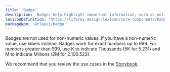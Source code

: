 ```yaml
---
title: 'Badge'
description: 'Badges help highlight important information, such as notifications or new and unread messages.'
lexiconDefinition: 'https://liferay.design/lexicon/core-components/badges/'
packageNpm: '@clayui/badge'
---
```



Badges are not used for non-numeric values. If you have a non-numeric value, use labels instead. Badges work for exact numbers up to 999.
For numbers greater than 999, use K to indicate Thousands (5K for 5.231) and M to indicate Millions (2M for 2.100.523).

<Badge />

We recommend that you review the use cases in the <a href="https://storybook.clayui.com/?path=/story/design-system-components-badge--default">Storybook</a>.
